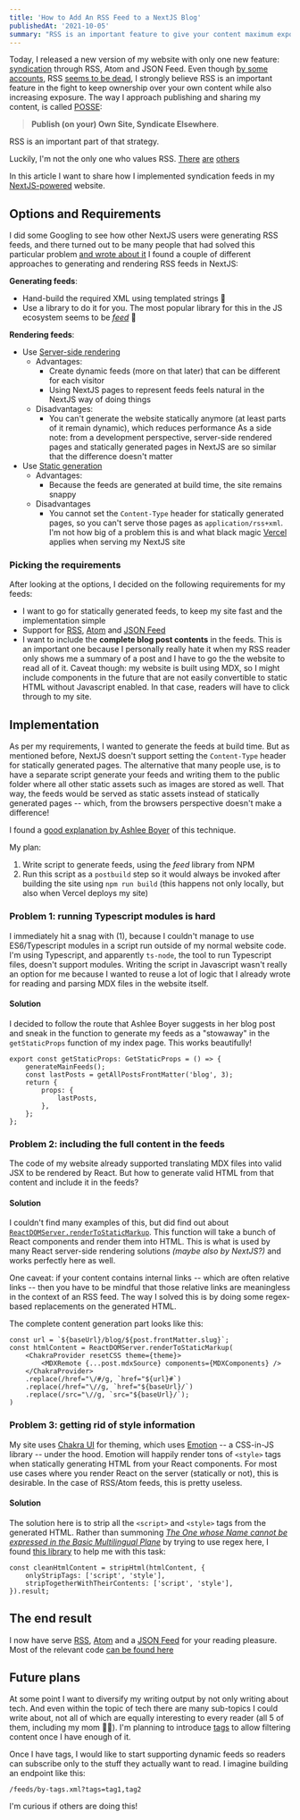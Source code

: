 ```yaml
---
title: 'How to Add An RSS Feed to a NextJS Blog'
publishedAt: '2021-10-05'
summary: "RSS is an important feature to give your content maximum exposure while also retaining control over your content. This post shows how to add syndication feeds to a statically generated NextJS site"
---
```

Today, I released a new version of my website with only one new feature:
[syndication](https://en.wikipedia.org/wiki/Web_syndication) through RSS, Atom and JSON Feed. Even
though [by some accounts](https://techcrunch.com/2018/04/07/rss-is-undead/), RSS
[seems to be dead](https://mjtsai.com/blog/2019/12/26/apple-news-no-longer-supports-rss/),
I strongly believe RSS is an important feature in the fight to keep ownership over your own content
while also increasing exposure. The way I approach publishing and sharing my content, is called
[POSSE](https://indieweb.org/POSSE):

> **Publish (on your) Own Site, Syndicate Elsewhere**.

RSS is an important part of that strategy.

Luckily, I'm not the only one who values RSS. [There](https://news.ycombinator.com/item?id=20813021)
[are](https://news.ycombinator.com/item?id=23212812) [others](https://news.ycombinator.com/item?id=26014344)

In this article I want to share how I implemented syndication feeds in my
[NextJS-powered](https://nextjs.org/) website.

## Options and Requirements

I did some Googling to see how other NextJS users were generating RSS feeds, and there turned out
to be many people that had solved this particular problem [and wrote about it](https://www.google.com/search?q=rss+feed+nextjs)
I found a couple of different approaches to generating and rendering RSS feeds in NextJS:

**Generating feeds**:

- Hand-build the required XML using templated strings 🤢
- Use a library to do it for you. The most popular library for this in the JS ecosystem seems to be
  [_feed_](https://www.npmjs.com/package/feed) 🤩

**Rendering feeds**:

- Use [Server-side rendering](https://nextjs.org/docs/basic-features/data-fetching#getserversideprops-server-side-rendering)
  - Advantages:
    - Create dynamic feeds (more on that later) that can be different for each visitor
    - Using NextJS pages to represent feeds feels natural in the NextJS way of doing things
  - Disadvantages:
    - You can't generate the website statically anymore (at least parts of it remain dynamic),
      which reduces performance
  As a side note: from a development perspective, server-side rendered pages and statically generated
  pages in NextJS are so similar that the difference doesn't matter
- Use [Static generation](https://nextjs.org/docs/basic-features/data-fetching#getstaticprops-static-generation)
  - Advantages:
    - Because the feeds are generated at build time, the site remains snappy
  - Disadvantages
    - You cannot set the `Content-Type` header for statically generated pages, so you can't serve
      those pages as `application/rss+xml`. I'm not how big of a problem this is and what black
      magic [Vercel](https://vercel.com/) applies when serving my NextJS site


### Picking the requirements

After looking at the options, I decided on the following requirements for my feeds:

- I want to go for statically generated feeds, to keep my site fast and the implementation simple
- Support for [RSS](https://en.wikipedia.org/wiki/RSS),
  [Atom](https://en.wikipedia.org/wiki/Atom_(Web_standard)) and [JSON Feed](https://www.jsonfeed.org/)
- I want to include the **complete blog post contents** in the feeds. This is an important one
  because I personally really hate it when my RSS reader only shows me a summary of a post and
  I have to go the the website to read all of it.
  Caveat though: my website is built using MDX, so I might include components in the future
  that are not easily convertible to static HTML without Javascript enabled. In that case,
  readers will have to click through to my site.

## Implementation

As per my requirements, I wanted to generate the feeds at build time. But as mentioned before,
NextJS doesn't support setting the `Content-Type` header for statically generated pages.
The alternative that many people use, is to have a separate script generate your feeds and
writing them to the public folder where all other static assets such as images are stored as well.
That way, the feeds would be served as static assets instead of statically generated pages -- which,
from the browsers perspective doesn't make a difference!

I found a [good explanation by Ashlee Boyer](https://ashleemboyer.com/how-i-added-an-rss-feed-to-my-nextjs-site)
of this technique.

My plan:

1. Write script to generate feeds, using the _feed_ library from NPM
2. Run this script as a `postbuild` step so it would always be invoked after building the site
   using `npm run build` (this happens not only locally, but also when Vercel deploys my site)

### Problem 1: running Typescript modules is hard

I immediately hit a snag with (1), because I couldn't manage to use ES6/Typescript modules in a
script run outside of my normal website code. I'm using Typescript, and apparently
`ts-node`, the tool to run Typescript files, doesn't support modules. Writing the script in
Javascript wasn't really an option for me because I wanted to reuse a lot of logic that I already
wrote for reading and parsing MDX files in the website itself.

#### Solution

I decided to follow the route that Ashlee Boyer suggests in her blog post and sneak in the
function to generate my feeds as a "stowaway" in the `getStaticProps` function of my index
page. This works beautifully!

```typescript:pages/index.tsx
export const getStaticProps: GetStaticProps = () => {
    generateMainFeeds();
    const lastPosts = getAllPostsFrontMatter('blog', 3);
    return {
        props: {
            lastPosts,
        },
    };
};
```

### Problem 2: including the full content in the feeds

The code of my website already supported translating MDX files into valid JSX to be rendered
by React. But how to generate valid HTML from that content and include it in the feeds?

#### Solution

I couldn't find many examples of this, but did find out about
[`ReactDOMServer.renderToStaticMarkup`](https://reactjs.org/docs/react-dom-server.html#rendertostaticmarkup).
This function will take a bunch of React components and render them into HTML. This is what is
used by many React server-side rendering solutions _(maybe also by NextJS?)_ and works perfectly
here as well.

One caveat: if your content contains internal links -- which are often relative links -- then you
have to be mindful that those relative links are meaningless in the context of an RSS feed.
The way I solved this is by doing some regex-based replacements on the generated HTML.

The complete content generation part looks like this:

```typescript:lib/feeds.tsx
const url = `${baseUrl}/blog/${post.frontMatter.slug}`;
const htmlContent = ReactDOMServer.renderToStaticMarkup(
    <ChakraProvider resetCSS theme={theme}>
        <MDXRemote {...post.mdxSource} components={MDXComponents} />
    </ChakraProvider>
    .replace(/href="\/#/g, `href="${url}#`)
    .replace(/href="\//g, `href="${baseUrl}/`)
    .replace(/src="\//g, `src="${baseUrl}/`);
)
```


### Problem 3: getting rid of style information

My site uses [Chakra UI](https://chakra-ui.com/) for theming, which uses
[Emotion](https://emotion.sh/) -- a CSS-in-JS library -- under the hood. Emotion will happily
render tons of `<style>` tags when statically generating HTML from your React components. For most
use cases where you render React on the server (statically or not), this is desirable. In the case
of RSS/Atom feeds, this is pretty useless.

#### Solution

The solution here is to strip all the `<script>` and `<style>` tags from the generated HTML.
Rather than summoning
[_The One whose Name cannot be expressed in the Basic Multilingual Plane_](https://stackoverflow.com/a/1732454/872397)
by trying to use regex here, I found [this library](https://www.npmjs.com/package/string-strip-html)
to help me with this task:

```typescript:lib/feeds.tsx
const cleanHtmlContent = stripHtml(htmlContent, {
    onlyStripTags: ['script', 'style'],
    stripTogetherWithTheirContents: ['script', 'style'],
}).result;
```

## The end result

I now have serve [RSS](/feeds/feed.xml), [Atom](/feeds/atom.xml) and a [JSON Feed](/feeds/feed.json)
for your reading pleasure. Most of the relevant code [can be found here](https://github.com/DandyDev/daan.fyi/blob/main/lib/feeds.tsx)

## Future plans

At some point I want to diversify my writing output by not only writing about tech. And
even within the topic of tech there are many sub-topics I could write about, not all of which
are equally interesting to every reader (all 5 of them, including my mom 👩‍👦).
I'm planning to introduce [tags](https://github.com/DandyDev/daan.fyi/issues/3) to allow
filtering content once I have enough of it.

Once I have tags, I would like to start supporting dynamic feeds so readers can subscribe only
to the stuff they actually want to read. I imagine building an endpoint like this:

```
/feeds/by-tags.xml?tags=tag1,tag2
```

I'm curious if others are doing this!


